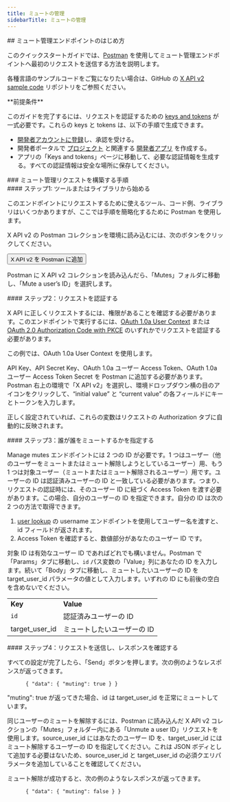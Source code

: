 ```yaml
---
title: ミュートの管理
sidebarTitle: ミュートの管理
---
```



<div id="getting-started-with-the-manage-mutes-endpoints">
  ## ミュート管理エンドポイントのはじめ方
</div>

このクイックスタートガイドでは、[Postman](/ja/tutorials/postman-getting-started) を使用してミュート管理エンドポイントへ最初のリクエストを送信する方法を説明します。

各種言語のサンプルコードをご覧になりたい場合は、GitHub の [X API v2 sample code](https://github.com/xdevplatform/Twitter-API-v2-sample-code) リポジトリをご参照ください。

<Note>
  **前提条件**

  このガイドを完了するには、リクエストを認証するための [keys and tokens](/ja/resources/fundamentals/authentication) が一式必要です。これらの keys と tokens は、以下の手順で生成できます。

  - [開発者アカウントに登録](https://developer.x.com/en/apply-for-access)し、承認を受ける。
  - 開発者ポータルで [プロジェクト](/ja/resources/fundamentals/projects) と関連する [開発者アプリ](/ja/resources/fundamentals/developer-apps) を作成する。
  - アプリの「Keys and tokens」ページに移動して、必要な認証情報を生成する。すべての認証情報は安全な場所に保存してください。
</Note>

<div id="steps-to-build-a-manage-mutes-request">
  ### ミュート管理リクエストを構築する手順
</div>

<div id="step-one-start-with-a-tool-or-library">
  #### ステップ1: ツールまたはライブラリから始める
</div>

このエンドポイントにリクエストするために使えるツール、コード例、ライブラリはいくつかありますが、ここでは手順を簡略化するために Postman を使用します。

X API v2 の Postman コレクションを環境に読み込むには、次のボタンをクリックしてください。

<Button href="https://app.getpostman.com/run-collection/9956214-784efcda-ed4c-4491-a4c0-a26470a67400">
  X API v2 を Postman に追加
</Button>

Postman に X API v2 コレクションを読み込んだら、「Mutes」フォルダに移動し、「Mute a user’s ID」を選択します。
 

<div id="step-two-authenticate-your-request">
  #### ステップ2：リクエストを認証する
</div>

X API に正しくリクエストするには、権限があることを確認する必要があります。このエンドポイントで実行するには、[OAuth 1.0a User Context](/ja/resources/fundamentals/authentication) または [OAuth 2.0 Authorization Code with PKCE](ja/resources/fundamentals/authentication#oauth-2-0-authorization-code-flow-with-pkce-2) のいずれかでリクエストを認証する必要があります。

この例では、OAuth 1.0a User Context を使用します。

API Key、API Secret Key、OAuth 1.0a ユーザー Access Token、OAuth 1.0a ユーザー Access Token Secret を Postman に追加する必要があります。Postman 右上の環境で「X API v2」を選択し、環境ドロップダウン横の目のアイコンをクリックして、“initial value” と “current value” の各フィールドにキーとトークンを入力します。

正しく設定されていれば、これらの変数はリクエストの Authorization タブに自動的に反映されます。
 

<div id="step-three-specify-who-is-going-to-mute-whom">
  #### ステップ3：誰が誰をミュートするかを指定する
</div>

Manage mutes エンドポイントには 2 つの ID が必要です。1 つはユーザー（他のユーザーをミュートまたはミュート解除しようとしているユーザー）用、もう 1 つは対象ユーザー（ミュートまたはミュート解除されるユーザー）用です。ユーザーの ID は認証済みユーザーの ID と一致している必要があります。つまり、リクエストの認証時には、そのユーザー ID に紐づく Access Token を渡す必要があります。この場合、自分のユーザーの ID を指定できます。自分の ID は次の 2 つの方法で取得できます。

1. [user lookup](/ja/x-api/users/lookup/introduction) の username エンドポイントを使用してユーザー名を渡すと、id フィールドが返されます。
2. Access Token を確認すると、数値部分があなたのユーザー ID です。

対象 ID は有効なユーザー ID であればどれでも構いません。Postman で「Params」タブに移動し、`id` パス変数の「Value」列にあなたの ID を入力します。続いて「Body」タブに移動し、ミュートしたいユーザーの ID を target\_user\_id パラメータの値として入力します。いずれの ID にも前後の空白を含めないでください。

|     |     |
| :--- | :--- |
| **Key** | **Value** |
| `id` | 認証済みユーザーの ID |
| target\_user\_id | ミュートしたいユーザーの ID |

<div id="step-four-make-your-request-and-review-your-response">
  #### ステップ4：リクエストを送信し、レスポンスを確認する
</div>

すべての設定が完了したら、「Send」ボタンを押します。次の例のようなレスポンスが返ってきます。

```
      { "data": { "muting": true } }
```

"muting": true が返ってきた場合、id は target\_user\_id を正常にミュートしています。

同じユーザーのミュートを解除するには、Postman に読み込んだ X API v2 コレクションの「Mutes」フォルダー内にある「Unmute a user ID」リクエストを使用します。source\_user\_id にはあなたのユーザー ID を、target\_user\_id にはミュート解除するユーザーの ID を指定してください。これは JSON ボディとして追加する必要はないため、source\_user\_id と target\_user\_id の必須クエリパラメータを追加していることを確認してください。

ミュート解除が成功すると、次の例のようなレスポンスが返ってきます。

```
      { "data": { "muting": false } }
```